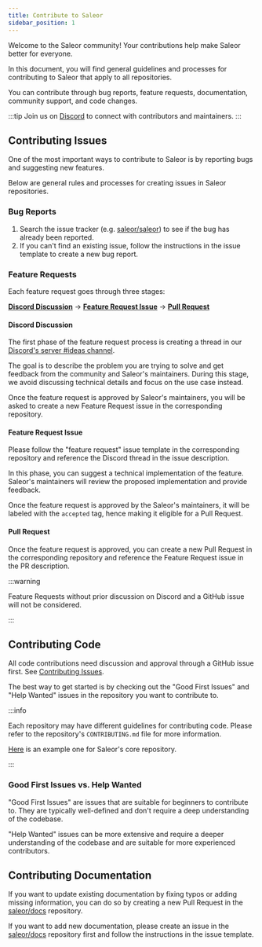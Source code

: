 ```yaml
---
title: Contribute to Saleor
sidebar_position: 1
---
```


Welcome to the Saleor community! Your contributions help make Saleor better for everyone.

In this document, you will find general guidelines and processes for contributing to Saleor that apply to all repositories.

You can contribute through bug reports, feature requests, documentation, community support, and code changes. 

:::tip
Join us on [Discord](https://saleor.io/discord) to connect with contributors and maintainers.
:::

## Contributing Issues

One of the most important ways to contribute to Saleor is by reporting bugs and suggesting new features.

Below are general rules and processes for creating issues in Saleor repositories.

### Bug Reports

1. Search the issue tracker (e.g. [saleor/saleor](https://github.com/saleor/saleor/issues)) to see if the bug has already been reported.
2. If you can't find an existing issue, follow the instructions in the issue template to create a new bug report.

### Feature Requests

Each feature request goes through three stages:

**[Discord Discussion](#discord-discussion)** → **[Feature Request Issue](#feature-request-issue)** → **[Pull Request](#pull-request)**

#### Discord Discussion

The first phase of the feature request process is creating a thread in our [Discord's server #ideas channel](https://discord.com/channels/864066819866624010/1098190554283642963).

The goal is to describe the problem you are trying to solve and get feedback from the community and Saleor's maintainers. During this stage, we avoid discussing technical details and focus on the use case instead.

Once the feature request is approved by Saleor's maintainers, you will be asked to create a new Feature Request issue in the corresponding repository.

#### Feature Request Issue

Please follow the "feature request" issue template in the corresponding repository and reference the Discord thread in the issue description.

In this phase, you can suggest a technical implementation of the feature. Saleor's maintainers will review the proposed implementation and provide feedback.

Once the feature request is approved by the Saleor's maintainers, it will be labeled with the `accepted` tag, hence making it eligible for a Pull Request.

#### Pull Request

Once the feature request is approved, you can create a new Pull Request in the corresponding repository and reference the Feature Request issue in the PR description.

:::warning

Feature Requests without prior discussion on Discord and a GitHub issue will not be considered.

:::

## Contributing Code

All code contributions need discussion and approval through a GitHub issue first. See [Contributing Issues](#contributing-issues).

The best way to get started is by checking out the "Good First Issues" and "Help Wanted" issues in the repository you want to contribute to.

:::info

Each repository may have different guidelines for contributing code. Please refer to the repository's `CONTRIBUTING.md` file for more information.

[Here](https://github.com/saleor/saleor/blob/main/CONTRIBUTING.md) is an example one for Saleor's core repository.

:::

### Good First Issues vs. Help Wanted

"Good First Issues" are issues that are suitable for beginners to contribute to. They are typically well-defined and don't require a deep understanding of the codebase.

"Help Wanted" issues can be more extensive and require a deeper understanding of the codebase and are suitable for more experienced contributors.

## Contributing Documentation

If you want to update existing documentation by fixing typos or adding missing information, you can do so by creating a new Pull Request in the [saleor/docs](https://github.com/saleor/docs) repository.

If you want to add new documentation, please create an issue in the [saleor/docs](https://github.com/saleor/docs) repository first and follow the instructions in the issue template.
